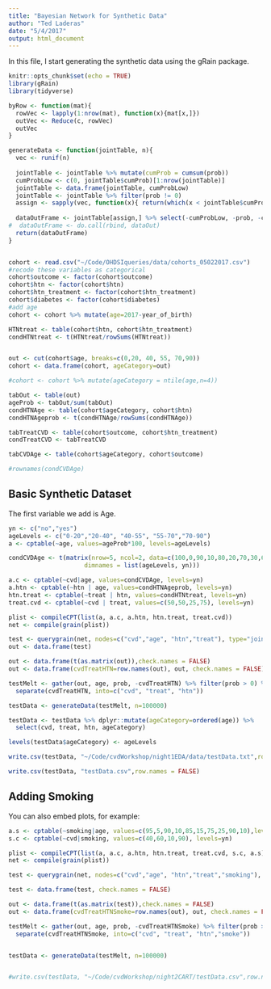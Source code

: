 ```yaml
---
title: "Bayesian Network for Synthetic Data"
author: "Ted Laderas"
date: "5/4/2017"
output: html_document
---
```


In this file, I start generating the synthetic data using the gRain package.

```r
knitr::opts_chunk$set(echo = TRUE)
library(gRain)
library(tidyverse)
```

```r
byRow <- function(mat){
  rowVec <- lapply(1:nrow(mat), function(x){mat[x,]})
  outVec <- Reduce(c, rowVec)
  outVec
}

generateData <- function(jointTable, n){
  vec <- runif(n)
  
  jointTable <- jointTable %>% mutate(cumProb = cumsum(prob))
  cumProbLow <- c(0, jointTable$cumProb)[1:nrow(jointTable)]
  jointTable <- data.frame(jointTable, cumProbLow)
  jointTable <- jointTable %>% filter(prob != 0)
  assign <- sapply(vec, function(x){ return(which(x < jointTable$cumProb & x > jointTable$cumProbLow))})
  
  dataOutFrame <- jointTable[assign,] %>% select(-cumProbLow, -prob, -cumProb)
#  dataOutFrame <- do.call(rbind, dataOut)
  return(dataOutFrame)
}


cohort <- read.csv("~/Code/OHDSIqueries/data/cohorts_05022017.csv")
#recode these variables as categorical
cohort$outcome <- factor(cohort$outcome)
cohort$htn <- factor(cohort$htn)
cohort$htn_treatment <- factor(cohort$htn_treatment)
cohort$diabetes <- factor(cohort$diabetes)
#add age
cohort <- cohort %>% mutate(age=2017-year_of_birth)

HTNtreat <- table(cohort$htn, cohort$htn_treatment)
condHTNtreat <- t(HTNtreat/rowSums(HTNtreat))


out <- cut(cohort$age, breaks=c(0,20, 40, 55, 70,90))
cohort <- data.frame(cohort, ageCategory=out)

#cohort <- cohort %>% mutate(ageCategory = ntile(age,n=4))

tabOut <- table(out)
ageProb <- tabOut/sum(tabOut)
condHTNAge <- table(cohort$ageCategory, cohort$htn)
condHTNAgeprob <- t(condHTNAge/rowSums(condHTNAge))

tabTreatCVD <- table(cohort$outcome, cohort$htn_treatment)
condTreatCVD <- tabTreatCVD

tabCVDAge <- table(cohort$ageCategory, cohort$outcome)

#rownames(condCVDAge)


```


## Basic Synthetic Dataset

The first variable we add is Age. 

```r
yn <- c("no","yes")
ageLevels <- c("0-20","20-40", "40-55", "55-70","70-90")
a <- cptable(~age, values=ageProb*100, levels=ageLevels)

condCVDAge <- t(matrix(nrow=5, ncol=2, data=c(100,0,90,10,80,20,70,30,60,40),byrow = TRUE,
                     dimnames = list(ageLevels, yn)))

a.c <- cptable(~cvd|age, values=condCVDAge, levels=yn)
a.htn <- cptable(~htn | age, values=condHTNAgeprob, levels=yn)
htn.treat <- cptable(~treat | htn, values=condHTNtreat, levels=yn)
treat.cvd <- cptable(~cvd | treat, values=c(50,50,25,75), levels=yn)

plist <- compileCPT(list(a, a.c, a.htn, htn.treat, treat.cvd))
net <- compile(grain(plist))

test <- querygrain(net, nodes=c("cvd","age", "htn","treat"), type="joint")
out <- data.frame(test)

out <- data.frame(t(as.matrix(out)),check.names = FALSE)
out <- data.frame(cvdTreatHTN=row.names(out), out, check.names = FALSE)

testMelt <- gather(out, age, prob, -cvdTreatHTN) %>% filter(prob > 0) %>%
  separate(cvdTreatHTN, into=c("cvd", "treat", "htn"))

testData <- generateData(testMelt, n=100000)

testData <- testData %>% dplyr::mutate(ageCategory=ordered(age)) %>%
  select(cvd, treat, htn, ageCategory)

levels(testData$ageCategory) <- ageLevels

write.csv(testData, "~/Code/cvdWorkshop/night1EDA/data/testData.txt",row.names = FALSE)

write.csv(testData, "testData.csv",row.names = FALSE)


```

## Adding Smoking

You can also embed plots, for example:

```r


a.s <- cptable(~smoking|age, values=c(95,5,90,10,85,15,75,25,90,10),levels=yn)
s.c <- cptable(~cvd|smoking, values=c(40,60,10,90), levels=yn)

plist <- compileCPT(list(a, a.c, a.htn, htn.treat, treat.cvd, s.c, a.s)) 
net <- compile(grain(plist))

test <- querygrain(net, nodes=c("cvd","age", "htn","treat","smoking"), type="joint")

test <- data.frame(test, check.names = FALSE)

out <- data.frame(t(as.matrix(test)),check.names = FALSE)
out <- data.frame(cvdTreatHTNSmoke=row.names(out), out, check.names = FALSE)

testMelt <- gather(out, age, prob, -cvdTreatHTNSmoke) %>% filter(prob > 0) %>%
  separate(cvdTreatHTNSmoke, into=c("cvd", "treat", "htn","smoke"))


testData <- generateData(testMelt, n=100000)


#write.csv(testData, "~/Code/cvdWorkshop/night2CART/testData.csv",row.names = FALSE)


```